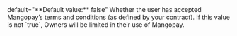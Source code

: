   
<ParamField body="TermsAndConditionsAccepted" type="boolean" required>   
default="**Default value:** false"    
Whether the user has accepted Mangopay’s terms and conditions (as defined by your contract).   
If this value is not `true`, Owners will be limited in their use of Mangopay.  
</ParamField>